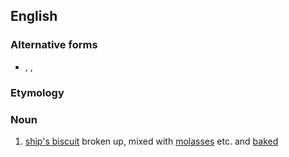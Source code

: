 ==English==

===Alternative forms===
* {{l|en|dandyfunk}}, {{l|en|dundy funk}}, {{l|en|dundy-funk}}

===Etymology===
{{rfe|en}}

===Noun===
{{en-noun|-}}

# {{lb|en|obsolete|nautical}} [[ship's biscuit]] broken up, mixed with [[molasses]] etc. and [[baked]]